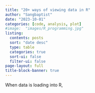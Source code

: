 ```yaml
---
title: "20+ ways of viewing data in R"
author: "Sangbaptist"
date: "2023-10-01"
categories: [code, analysis, plot]
#image:  "images/R_programming.jpg"
listing: 
  contents: posts
  sort: "date desc"
  type: table
  categories: true
  sort-ui: false
  filter-ui: false
page-layout: full
title-block-banner: true
---
```


When data is loading into R,
